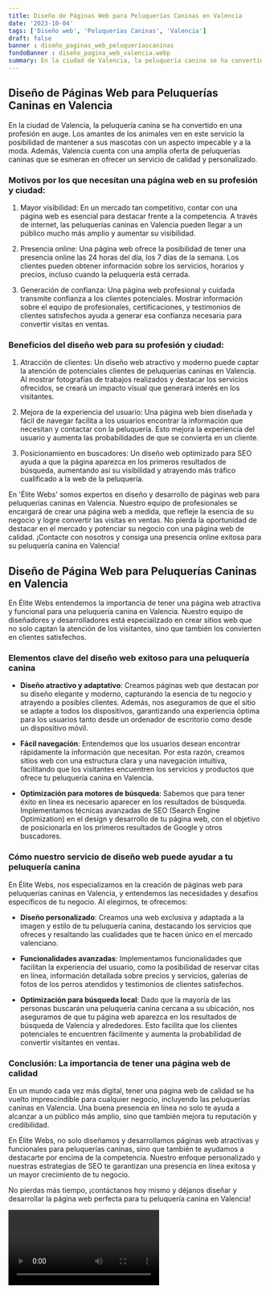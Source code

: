 ```yaml
---
title: Diseño de Páginas Web para Peluquerías Caninas en Valencia
date: '2023-10-04'
tags: ['Diseño web', 'Peluquerías Caninas', 'Valencia']
draft: false
banner : diseño_paginas_web_peluqueríascaninas
fondoBanner : diseño_pagina_web_valencia.webp
summary: En la ciudad de Valencia, la peluquería canina se ha convertido en una profesión en auge. Los amantes de los animales ven en este servicio la posibilidad de mantener a sus mascotas con un aspecto impecable y a la moda. Además, Valencia cuenta con una amplia oferta de peluquerías caninas que se esmeran en ofrecer un servicio de calidad y personalizado.
---
```


## Diseño de Páginas Web para Peluquerías Caninas en Valencia

En la ciudad de Valencia, la peluquería canina se ha convertido en una profesión en auge. Los amantes de los animales ven en este servicio la posibilidad de mantener a sus mascotas con un aspecto impecable y a la moda. Además, Valencia cuenta con una amplia oferta de peluquerías caninas que se esmeran en ofrecer un servicio de calidad y personalizado.

### Motivos por los que necesitan una página web en su profesión y ciudad:

1. Mayor visibilidad: En un mercado tan competitivo, contar con una página web es esencial para destacar frente a la competencia. A través de internet, las peluquerías caninas en Valencia pueden llegar a un público mucho más amplio y aumentar su visibilidad.

2. Presencia online: Una página web ofrece la posibilidad de tener una presencia online las 24 horas del día, los 7 días de la semana. Los clientes pueden obtener información sobre los servicios, horarios y precios, incluso cuando la peluquería está cerrada.

3. Generación de confianza: Una página web profesional y cuidada transmite confianza a los clientes potenciales. Mostrar información sobre el equipo de profesionales, certificaciones, y testimonios de clientes satisfechos ayuda a generar esa confianza necesaria para convertir visitas en ventas.

### Beneficios del diseño web para su profesión y ciudad:

1. Atracción de clientes: Un diseño web atractivo y moderno puede captar la atención de potenciales clientes de peluquerías caninas en Valencia. Al mostrar fotografías de trabajos realizados y destacar los servicios ofrecidos, se creará un impacto visual que generará interés en los visitantes.

2. Mejora de la experiencia del usuario: Una página web bien diseñada y fácil de navegar facilita a los usuarios encontrar la información que necesitan y contactar con la peluquería. Esto mejora la experiencia del usuario y aumenta las probabilidades de que se convierta en un cliente.

3. Posicionamiento en buscadores: Un diseño web optimizado para SEO ayuda a que la página aparezca en los primeros resultados de búsqueda, aumentando así su visibilidad y atrayendo más tráfico cualificado a la web de la peluquería.

En 'Élite Webs' somos expertos en diseño y desarrollo de páginas web para peluquerías caninas en Valencia. Nuestro equipo de profesionales se encargará de crear una página web a medida, que refleje la esencia de su negocio y logre convertir las visitas en ventas. No pierda la oportunidad de destacar en el mercado y potenciar su negocio con una página web de calidad. ¡Contacte con nosotros y consiga una presencia online exitosa para su peluquería canina en Valencia!

<GifSeo />

<Cta />

## Diseño de Página Web para Peluquerías Caninas en Valencia

En Élite Webs entendemos la importancia de tener una página web atractiva y funcional para una peluquería canina en Valencia. Nuestro equipo de diseñadores y desarrolladores está especializado en crear sitios web que no solo captan la atención de los visitantes, sino que también los convierten en clientes satisfechos.

### Elementos clave del diseño web exitoso para una peluquería canina

- **Diseño atractivo y adaptativo**: Creamos páginas web que destacan por su diseño elegante y moderno, capturando la esencia de tu negocio y atrayendo a posibles clientes. Además, nos aseguramos de que el sitio se adapte a todos los dispositivos, garantizando una experiencia óptima para los usuarios tanto desde un ordenador de escritorio como desde un dispositivo móvil.

- **Fácil navegación**: Entendemos que los usuarios desean encontrar rápidamente la información que necesitan. Por esta razón, creamos sitios web con una estructura clara y una navegación intuitiva, facilitando que los visitantes encuentren los servicios y productos que ofrece tu peluquería canina en Valencia.

- **Optimización para motores de búsqueda**: Sabemos que para tener éxito en línea es necesario aparecer en los resultados de búsqueda. Implementamos técnicas avanzadas de SEO (Search Engine Optimization) en el design y desarrollo de tu página web, con el objetivo de posicionarla en los primeros resultados de Google y otros buscadores.

### Cómo nuestro servicio de diseño web puede ayudar a tu peluquería canina

En Élite Webs, nos especializamos en la creación de páginas web para peluquerías caninas en Valencia, y entendemos las necesidades y desafíos específicos de tu negocio. Al elegirnos, te ofrecemos:

- **Diseño personalizado**: Creamos una web exclusiva y adaptada a la imagen y estilo de tu peluquería canina, destacando los servicios que ofreces y resaltando las cualidades que te hacen único en el mercado valenciano.

- **Funcionalidades avanzadas**: Implementamos funcionalidades que facilitan la experiencia del usuario, como la posibilidad de reservar citas en línea, información detallada sobre precios y servicios, galerías de fotos de los perros atendidos y testimonios de clientes satisfechos.

- **Optimización para búsqueda local**: Dado que la mayoría de las personas buscarán una peluquería canina cercana a su ubicación, nos aseguramos de que tu página web aparezca en los resultados de búsqueda de Valencia y alrededores. Esto facilita que los clientes potenciales te encuentren fácilmente y aumenta la probabilidad de convertir visitantes en ventas.

### Conclusión: La importancia de tener una página web de calidad

En un mundo cada vez más digital, tener una página web de calidad se ha vuelto imprescindible para cualquier negocio, incluyendo las peluquerías caninas en Valencia. Una buena presencia en línea no solo te ayuda a alcanzar a un público más amplio, sino que también mejora tu reputación y credibilidad.

En Élite Webs, no solo diseñamos y desarrollamos páginas web atractivas y funcionales para peluquerías caninas, sino que también te ayudamos a destacarte por encima de la competencia. Nuestro enfoque personalizado y nuestras estrategias de SEO te garantizan una presencia en línea exitosa y un mayor crecimiento de tu negocio.

No pierdas más tiempo, ¡contáctanos hoy mismo y déjanos diseñar y desarrollar la página web perfecta para tu peluquería canina en Valencia!

<Video />

<CtaBot job='Peluquerías Caninas' city='Valencia'/>

<Gmaps query='Valencia+españa+maps' />